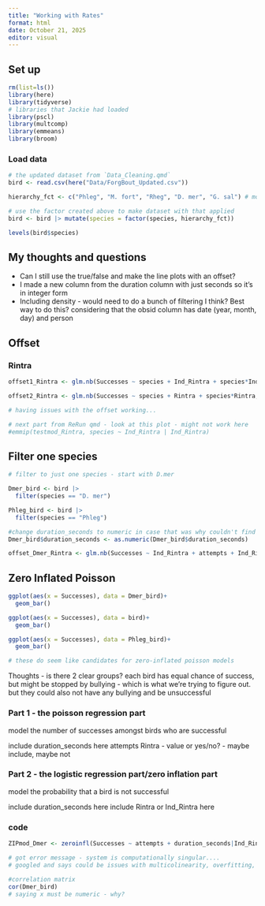 ```yaml
---
title: "Working with Rates"
format: html
date: October 21, 2025
editor: visual
---
```


## Set up
```r
rm(list=ls())
library(here)
library(tidyverse)
# libraries that Jackie had loaded
library(pscl)
library(multcomp)
library(emmeans)
library(broom)
```

### Load data
```r
# the updated dataset from `Data_Cleaning.qmd`
bird <- read.csv(here("Data/ForgBout_Updated.csv"))
```

```r
hierarchy_fct <- c("Phleg", "M. fort", "Rheg", "D. mer", "G. sal") # most dominant to least dominant - this hierarchy leveling is correct
```
```r
# use the factor created above to make dataset with that applied
bird <- bird |> mutate(species = factor(species, hierarchy_fct))
```
```r
levels(bird$species)
```

## My thoughts and questions
- Can I still use the true/false and make the line plots with an offset?
- I made a new column from the duration column with just seconds so it's in integer form
- Including density - would need to do a bunch of filtering I think? Best way to do this? considering that the obsid column has date (year, month, day) and person

## Offset
### Rintra
```r
offset1_Rintra <- glm.nb(Successes ~ species + Ind_Rintra + species*Ind_Rintra, data = bird, offset = log(bird$duration_seconds))

offset2_Rintra <- glm.nb(Successes ~ species + Rintra + species*Rintra, data = bird, offset = log(bird$duration_seconds))

# having issues with the offset working...

# next part from ReRun qmd - look at this plot - might not work here
#emmip(testmod_Rintra, species ~ Ind_Rintra | Ind_Rintra)
```

## Filter one species
```r
# filter to just one species - start with D.mer

Dmer_bird <- bird |>
  filter(species == "D. mer")

Phleg_bird <- bird |>
  filter(species == "Phleg")

#change duration_seconds to numeric in case that was why couldn't find it for an offset... didn't work
Dmer_bird$duration_seconds <- as.numeric(Dmer_bird$duration_seconds)

```

```r
offset_Dmer_Rintra <- glm.nb(Successes ~ Ind_Rintra + attempts + Ind_Rintra:attempts, data = Dmer_bird, offset = log(Dmer_bird$duration_seconds)) # can't find the duration_seconds...
```



## Zero Inflated Poisson

```r
ggplot(aes(x = Successes), data = Dmer_bird)+
  geom_bar()

ggplot(aes(x = Successes), data = bird)+
  geom_bar()

ggplot(aes(x = Successes), data = Phleg_bird)+
  geom_bar()

# these do seem like candidates for zero-inflated poisson models
```
Thoughts
- is there 2 clear groups? each bird has equal chance of success, but might be stopped by bullying - which is what we're trying to figure out. but they could also not have any bullying and be unsuccessful


### Part 1 - the poisson regression part
model the number of successes amongst birds who are successful

include duration_seconds here
attempts
Rintra - value or yes/no? - maybe include, maybe not



### Part 2 - the logistic regression part/zero inflation part
model the probability that a bird is not successful

include duration_seconds here
include Rintra or Ind_Rintra here

### code
```r
ZIPmod_Dmer <- zeroinfl(Successes ~ attempts + duration_seconds|Ind_Rintra + duration_seconds, data = Dmer_bird, dist = "poisson")

# got error message - system is computationally singular.... 
# googled and says could be issues with multicolinearity, overfitting, zero variance 
```


```r
#correlation matrix
cor(Dmer_bird)
# saying x must be numeric - why?
```



